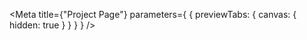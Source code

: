 
<Meta
  title={"Project Page"}
  parameters={
    {
      previewTabs: {
        canvas: {
          hidden: true
        }
      }
    }
  }
/>

<ProjectPageFunctionRootIndex />
